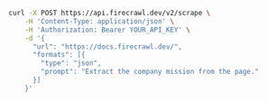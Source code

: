 ```bash cURL
curl -X POST https://api.firecrawl.dev/v2/scrape \
    -H 'Content-Type: application/json' \
    -H 'Authorization: Bearer YOUR_API_KEY' \
    -d '{
      "url": "https://docs.firecrawl.dev/",
      "formats": [{
        "type": "json",
        "prompt": "Extract the company mission from the page."
      }]
    }'
```
